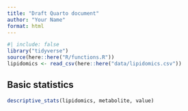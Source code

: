 ```yaml
---
title: "Draft Quarto document"
author: "Your Name"
format: html
---
```


```r
#| include: false
library("tidyverse")
source(here::here("R/functions.R"))
lipidomics <- read_csv(here::here("data/lipidomics.csv"))
```

## Basic statistics

```r
descriptive_stats(lipidomics, metabolite, value)
```
